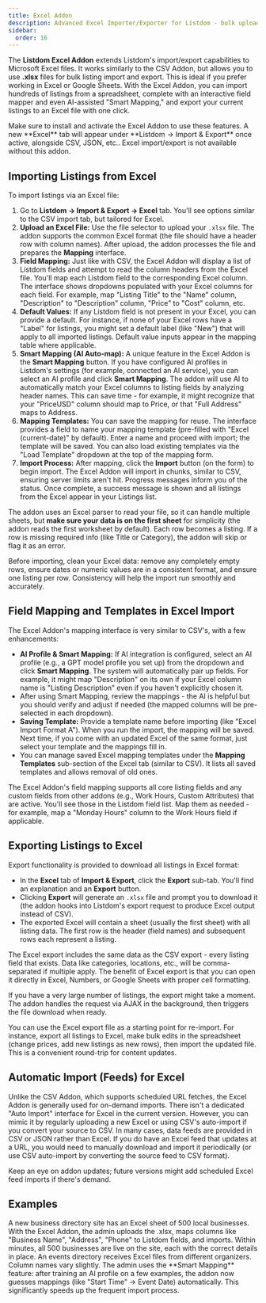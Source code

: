 ```yaml
---
title: Excel Addon
description: Advanced Excel Importer/Exporter for Listdom - bulk upload and download listings using Excel (.xlsx) files with smart field mapping.
sidebar:
  order: 16
---
```



The **Listdom Excel Addon** extends Listdom's import/export capabilities to Microsoft Excel files. It works similarly to the CSV Addon, but allows you to use **.xlsx** files for bulk listing import and export. This is ideal if you prefer working in Excel or Google Sheets. With the Excel Addon, you can import hundreds of listings from a spreadsheet, complete with an interactive field mapper and even AI-assisted "Smart Mapping," and export your current listings to an Excel file with one click.

<Aside type="note">
Make sure to install and activate the Excel Addon to use these features. A new **Excel** tab will appear under **Listdom → Import & Export** once active, alongside CSV, JSON, etc.. Excel import/export is not available without this addon.
</Aside>

## Importing Listings from Excel

To import listings via an Excel file:

1. Go to **Listdom → Import & Export → Excel** tab. You'll see options similar to the CSV import tab, but tailored for Excel.
2. **Upload an Excel File:** Use the file selector to upload your `.xlsx` file. The addon supports the common Excel format (the file should have a header row with column names). After upload, the addon processes the file and prepares the **Mapping** interface.
3. **Field Mapping:** Just like with CSV, the Excel Addon will display a list of Listdom fields and attempt to read the column headers from the Excel file. You'll map each Listdom field to the corresponding Excel column. The interface shows dropdowns populated with your Excel columns for each field. For example, map "Listing Title" to the "Name" column, "Description" to "Description" column, "Price" to "Cost" column, etc.
4. **Default Values:** If any Listdom field is not present in your Excel, you can provide a default. For instance, if none of your Excel rows have a "Label" for listings, you might set a default label (like "New") that will apply to all imported listings. Default value inputs appear in the mapping table where applicable.
5. **Smart Mapping (AI Auto-map):** A unique feature in the Excel Addon is the **Smart Mapping** button. If you have configured AI profiles in Listdom's settings (for example, connected an AI service), you can select an AI profile and click **Smart Mapping**. The addon will use AI to automatically match your Excel columns to listing fields by analyzing header names. This can save time - for example, it might recognize that your "PriceUSD" column should map to Price, or that "Full Address" maps to Address.
6. **Mapping Templates:** You can save the mapping for reuse. The interface provides a field to name your mapping template (pre-filled with "Excel (current-date)" by default). Enter a name and proceed with import; the template will be saved. You can also load existing templates via the "Load Template" dropdown at the top of the mapping form.
7. **Import Process:** After mapping, click the **Import** button (on the form) to begin import. The Excel Addon will import in chunks, similar to CSV, ensuring server limits aren't hit. Progress messages inform you of the status. Once complete, a success message is shown and all listings from the Excel appear in your Listings list.

The addon uses an Excel parser to read your file, so it can handle multiple sheets, but **make sure your data is on the first sheet** for simplicity (the addon reads the first worksheet by default). Each row becomes a listing. If a row is missing required info (like Title or Category), the addon will skip or flag it as an error.

<Aside type="tip">
Before importing, clean your Excel data: remove any completely empty rows, ensure dates or numeric values are in a consistent format, and ensure one listing per row. Consistency will help the import run smoothly and accurately.
</Aside>

## Field Mapping and Templates in Excel Import

The Excel Addon's mapping interface is very similar to CSV's, with a few enhancements:

- **AI Profile & Smart Mapping:** If AI integration is configured, select an AI profile (e.g., a GPT model profile you set up) from the dropdown and click **Smart Mapping**. The system will automatically pair up fields. For example, it might map "Description" on its own if your Excel column name is "Listing Description" even if you haven't explicitly chosen it.
- After using Smart Mapping, review the mappings - the AI is helpful but you should verify and adjust if needed (the mapped columns will be pre-selected in each dropdown).
- **Saving Template:** Provide a template name before importing (like "Excel Import Format A"). When you run the import, the mapping will be saved. Next time, if you come with an updated Excel of the same format, just select your template and the mappings fill in.
- You can manage saved Excel mapping templates under the **Mapping Templates** sub-section of the Excel tab (similar to CSV). It lists all saved templates and allows removal of old ones.

<Aside type="note">
The Excel Addon's field mapping supports all core listing fields and any custom fields from other addons (e.g., Work Hours, Custom Attributes) that are active. You'll see those in the Listdom field list. Map them as needed - for example, map a "Monday Hours" column to the Work Hours field if applicable.
</Aside>

## Exporting Listings to Excel

Export functionality is provided to download all listings in Excel format:

- In the **Excel** tab of **Import & Export**, click the **Export** sub-tab. You'll find an explanation and an **Export** button.
- Clicking **Export** will generate an `.xlsx` file and prompt you to download it (the addon hooks into Listdom's export request to produce Excel output instead of CSV).
- The exported Excel will contain a sheet (usually the first sheet) with all listing data. The first row is the header (field names) and subsequent rows each represent a listing.

The Excel export includes the same data as the CSV export - every listing field that exists. Data like categories, locations, etc., will be comma-separated if multiple apply. The benefit of Excel export is that you can open it directly in Excel, Numbers, or Google Sheets with proper cell formatting.

If you have a very large number of listings, the export might take a moment. The addon handles the request via AJAX in the background, then triggers the file download when ready.

<Aside type="tip">
You can use the Excel export file as a starting point for re-import. For instance, export all listings to Excel, make bulk edits in the spreadsheet (change prices, add new listings as new rows), then import the updated file. This is a convenient round-trip for content updates.
</Aside>

## Automatic Import (Feeds) for Excel

Unlike the CSV Addon, which supports scheduled URL fetches, the Excel Addon is generally used for on-demand imports. There isn't a dedicated "Auto Import" interface for Excel in the current version. However, you can mimic it by regularly uploading a new Excel or using CSV's auto-import if you convert your source to CSV. In many cases, data feeds are provided in CSV or JSON rather than Excel. If you do have an Excel feed that updates at a URL, you would need to manually download and import it periodically (or use CSV auto-import by converting the source feed to CSV format).

Keep an eye on addon updates; future versions might add scheduled Excel feed imports if there's demand.

## Examples

<CardGrid>
  <Card title="Populate via Spreadsheet">
    A new business directory site has an Excel sheet of 500 local businesses. With the Excel Addon, the admin uploads the .xlsx, maps columns like "Business Name", "Address", "Phone" to Listdom fields, and imports. Within minutes, all 500 businesses are live on the site, each with the correct details in place.
  </Card>
  <Card title="Smart Mapping Saves Time">
    An events directory receives Excel files from different organizers. Column names vary slightly. The admin uses the **Smart Mapping** feature: after training an AI profile on a few examples, the addon now guesses mappings (like "Start Time" -> Event Date) automatically. This significantly speeds up the frequent import process.
  </Card>
</CardGrid>
